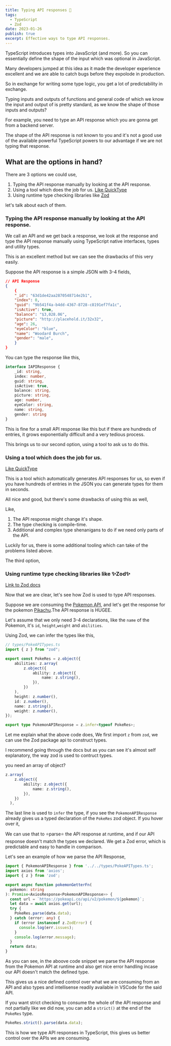 ```yaml
---
title: Typing API responses 🤝
tags:
  - TypeScript
  - Zod
date: 2023-01-26
publish: true
excerpt: Effective ways to type API responses.
---
```


TypeScript introduces types into JavaScript (and more). So you can essentially define the shape of the input which was optional in JavaScript.

Many developers jumped at this idea as it made the developer experience excellent and we are able to catch bugs before they expolode in production.

So in exchange for writing some type logic, you get a lot of predictability in exchange.

<ImageInsert
  src="/images/typescript_meme.png"
  width={865}
  height={932}
  alt="A meme about typescript"
/>

Typing inputs and outputs of functions and general code of which we know the input and output of is pretty standard, as we know the shape of those inputs and outputs?

For example, you need to type an API response which you are gonna get from a backend server.

The shape of the API response is not known to you and it's not a good use of the available powerful TypeScript powers to our advantage if we are not typing that response.

## What are the options in hand?

There are 3 options we could use,

1. Typing the API response manually by looking at the API response.
2. Using a tool which does the job for us. [Like QuickType](https://quicktype.io/)
3. Using runtime type checking libraries like [Zod](https://www.npmjs.com/package/zod)

let's talk about each of them.

### Typing the API response manually by looking at the API response.

We call an API and we get back a response, we look at the response and type the API response manually using TypeScript native interfaces, types and utility types.

This is an excellent method but we can see the drawbacks of this very easily.

Suppose the API response is a simple JSON with 3-4 fields,

```json
// API Response
{
    {
    "_id": "63d1de42aa2870548714e2b1",
    "index": 0,
    "guid": "9b541f4a-b4dd-4367-8728-c8191ef7fa1c",
    "isActive": true,
    "balance": "$3,028.06",
    "picture": "http://placehold.it/32x32",
    "age": 26,
    "eyeColor": "blue",
    "name": "Woodard Burch",
    "gender": "male",
    }
}
```

You can type the response like this,

```TypeScript
interface IAPIResponse {
    _id: string,
    index: number,
    guid: string,
    isActive: true,
    balance: string,
    picture: string,
    age: number,
    eyeColor: string,
    name: string,
    gender: string
}

```

This is fine for a small API response like this but if there are hundreds of entries, it grows exponentially difficult and a very tedious process.

This brings us to our second option, using a tool to ask us to do this.

### Using a tool which does the job for us.

[Like QuickType](https://quicktype.io/)

This is a tool which automatically generates API responses for us, so even if you have hundreds of entries in the JSON you can generate types for them in seconds.

All nice and good, but there's some drawbacks of using this as well,

Like,

1. The API response might change it's shape.
2. The type checking is compile-time.
3. Additional and complex type shenanigans to do if we need only parts of the API.

Luckily for us, there is some additional tooling which can take of the problems listed above.

The third option,

### Using runtime type checking libraries like ✨Zod✨

[Link to Zod docs](https://www.npmjs.com/package/zod)

<ToolTip
  heading="What is Zod?"
  content="Zod is a TypeScript-first schema declaration and validation library. And definitely not the Superman villain with the same name."
/>

<Gif id="H0F6bfpURFHWdnWEEH" />

Now that we are clear, let's see how Zod is used to type API responses.

Suppose we are consuming the [Pokemon API](https://pokeapi.co/), and let's get the response for the pokemon [Pikachu](https://pokeapi.co/api/v2/pokemon/pikachu).The API response is HUGEE.

Let's assume that we only need 3-4 declarations, like the `name` of the Pokemon, it's `id`, `height`,`weight` and `abilities`.

Using Zod, we can infer the types like this,

```TypeScript
// types/PokeAPITypes.ts
import { z } from "zod";

export const PokeRes = z.object({
	abilities: z.array(
		z.object({
			ability: z.object({
				name: z.string(),
			}),
		})
	),
	height: z.number(),
	id: z.number(),
	name: z.string(),
	weight: z.number(),
});

export type PokemonAPIResponse = z.infer<typeof PokeRes>;
```

Let me explain what the above code does,
We first import `z` from `zod`, we can use the Zod package api to construct types.

I recommend going through the docs but as you can see it's almost self explanatory, the way zod is used to contruct types.

you need an array of object?

```typescript
z.array(
	z.object({
		ability: z.object({
			name: z.string(),
		}),
	})
  ),
```

The last line is used to `infer` the type, if you see the `PokemonAPIResponse` already gives us a typed declaration of the `PokeRes` zod object.
If you hover over it,

<ImageInsert
  src="/images/zod_inference.png"
  width={645}
  height={393}
  alt="screenshot of hover over zod type inference."
/>

We can use that to ⭐parse⭐ the API response at runtime, and if our API response doesn't match the types we declared. We get a Zod error, which is predictable and easy to handle in comparison.

Let's see an example of how we parse the API Response,

```typescript
import { PokemonAPIResponse } from '../../types/PokeAPITypes.ts';
import axios from 'axios';
import { z } from 'zod';

export async function pokemonGetterFn(
  pokemon: string
): Promise<AxiosResponse<PokemonAPIResponse>> {
  const url = `https://pokeapi.co/api/v2/pokemon/${pokemon}`;
  let data = await axios.get(url);
  try {
    PokeRes.parse(data.data);
  } catch (error: any) {
    if (error instanceof z.ZodError) {
      console.log(err.issues);
    }
    console.log(error.message);
  }
  return data;
}
```

As you can see, in the aboove code snippet we parse the API response from the Pokemon API at runtime and also get nice error handling incase our API doesn't match the defined type.

This gives us a nice defined control over what we are consuming from an API and also types and intellisense readily available in VSCode for the said API.

If you want strict checking to consume the whole of the API response and not partially like we did now, you can add a `strict()` at the end of the `PokeRes` type.

```typescript
PokeRes.strict().parse(data.data);
```

This is how we type API responses in TypeScript, this gives us better control over the APIs we are consuming.

